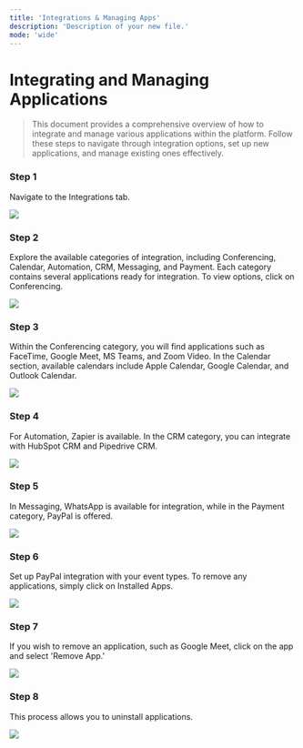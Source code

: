 ```yaml
---
title: 'Integrations & Managing Apps'
description: 'Description of your new file.'
mode: 'wide'
---
```

# Integrating and Managing Applications

> This document provides a comprehensive overview of how to integrate and manage various applications within the platform. Follow these steps to navigate through integration options, set up new applications, and manage existing ones effectively.

### Step 1

Navigate to the Integrations tab.

<Frame><img src="/images/integrationSetup/image1.jpg" /></Frame>

### Step 2

Explore the available categories of integration, including Conferencing, Calendar, Automation, CRM, Messaging, and Payment. Each category contains several applications ready for integration. To view options, click on Conferencing.

<Frame><img src="/images/integrationSetup/image2.jpg" /></Frame>

### Step 3

Within the Conferencing category, you will find applications such as FaceTime, Google Meet, MS Teams, and Zoom Video. In the Calendar section, available calendars include Apple Calendar, Google Calendar, and Outlook Calendar.

<Frame><img src="/images/integrationSetup/image3.jpg" /></Frame>

### Step 4

For Automation, Zapier is available. In the CRM category, you can integrate with HubSpot CRM and Pipedrive CRM.

<Frame><img src="/images/integrationSetup/image4.jpg" /></Frame>

### Step 5

In Messaging, WhatsApp is available for integration, while in the Payment category, PayPal is offered.

<Frame><img src="/images/integrationSetup/image5.jpg" /></Frame>

### Step 6

Set up PayPal integration with your event types. To remove any applications, simply click on Installed Apps.

<Frame><img src="/images/integrationSetup/image6.jpg" /></Frame>

### Step 7

If you wish to remove an application, such as Google Meet, click on the app and select 'Remove App.'

<Frame><img src="/images/integrationSetup/image7.jpg" /></Frame>

### Step 8

This process allows you to uninstall applications.

<Frame><img src="/images/integrationSetup/image8.jpg" /></Frame>

